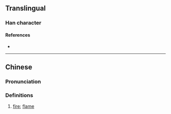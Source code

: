 {{character info}}
==Translingual==

===Han character===
{{Han char|rn=86|rad=火|as=05|sn=9|four=|canj=FMNR|ids=⿰火可}}

====References====
* {{Han ref|kx=0668.100|dkj=18938|dj=1077.130|hdz=32194.140|uh=70A3|ud=28835}}

----

==Chinese==
{{zh-forms}}

===Pronunciation===
{{zh-pron
|m=kě
|c=ho2
|mc=
|oc=
|ma=
|cat=n
}}

===Definitions===
{{zh-hanzi}}

# {{zh-hg}} [[fire]]; [[flame]]